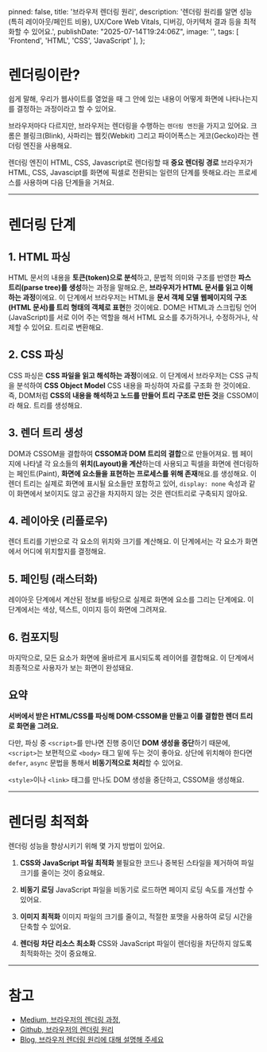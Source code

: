 
  pinned: false,
  title: '브라우저 렌더링 원리',
  description: '렌더링 원리를 알면 성능(특히 레이아웃/페인트 비용), UX/Core Web Vitals, 디버깅, 아키텍처 결과 등을 최적화할 수 있어요.',
  publishDate: "2025-07-14T19:24:06Z",
  image: '',
  tags: [
    'Frontend', 'HTML', 'CSS', 'JavaScript'
  ],
};

# 렌더링이란?
 쉽게 말해, 우리가 웹사이트를 열었을 때 그 안에 있는 내용이 어떻게 화면에 나타나는지를 결정하는 과정이라고 할 수 있어요.

브라우저마다 다르지만, 브라우저는 렌더링을 수행하는 `렌더링 엔진`을 가지고 있어요.
크롬은 블링크(Blink), 사파리는 웹킷(Webkit) 그리고 파이어폭스는 게코(Gecko)라는 렌더링 엔진을 사용해요.

렌더링 엔진이 HTML, CSS, Javascript로 렌더링할 때 <Tooltip word="CRP(Critical Rendering Path)">**중요 렌더링 경로**
브라우저가 HTML, CSS, Javascipt를 화면에 픽셀로 전환되는 일련의 단계를 뜻해요.</Tooltip>라는 프로세스를 사용하며 다음 단계들을 거쳐요.

---
# 렌더링 단계
## 1. HTML 파싱
HTML <Tooltip word="파싱">문서의 내용을 **토큰(token)으로 분석**하고, 문법적 의미와 구조를 반영한 **파스 트리(parse tree)를 생성**하는 과정을 말해요.</Tooltip>은, **브라우저가 HTML 문서를 읽고 이해하는 과정**이에요.
이 단계에서 브라우저는 HTML을 <Tooltip word="DOM(Document Object Model)">**문서 객체 모델**
**웹페이지의 구조(HTML 문서)를 트리 형태의 객체로 표현**한 것이에요.
DOM은 HTML과 스크립팅 언어(JavaScript)를 서로 이어 주는 역할을 해서 HTML 요소를 추가하거나, 수정하거나, 삭제할 수 있어요.</Tooltip> 트리로 변환해요.

## 2. CSS 파싱
CSS 파싱은 **CSS 파일을 읽고 해석하는 과정**이에요.
이 단계에서 브라우저는 CSS 규칙을 분석하여 <Tooltip word="CSSOM(CSS Object Model)">**CSS Object Model**
CSS 내용을 파싱하여 자료를 구조화 한 것이에요.
즉, DOM처럼 **CSS의 내용을 해석하고 노드를 만들어 트리 구조로 만든 것**을 CSSOM이라 해요.</Tooltip> 트리를 생성해요.

## 3. 렌더 트리 생성
DOM과 CSSOM을 결합하여 <Tooltip word="렌더 트리">**CSSOM과 DOM 트리의 결합**으로 만들어져요. 웹 페이지에 나타낼 각 요소들의 **위치(Layout)을 계산**하는데 사용되고 픽셀을 화면에 렌더링하는 페인트(Paint), **화면에 요소들을 표현하는 프로세스를 위해 존재**해요.</Tooltip>를 생성해요. 이 렌더 트리는 실제로 화면에 표시될 요소들만 포함하고 있어, `display: none` 속성과 같이 화면에서 보이지도 않고 공간을 차지하지 않는 것은 렌더트리로 구축되지 않아요.

## 4. 레이아웃 (리플로우)
렌더 트리를 기반으로 각 요소의 위치와 크기를 계산해요.
이 단계에서는 각 요소가 화면에서 어디에 위치할지를 결정해요.
   
## 5. 페인팅 (래스터화)
레이아웃 단계에서 계산된 정보를 바탕으로 실제로 화면에 요소를 그리는 단계에요. 이 단계에서는 색상, 텍스트, 이미지 등이 화면에 그려져요.

## 6. 컴포지팅
마지막으로, 모든 요소가 화면에 올바르게 표시되도록 레이어를 결합해요. 이 단계에서 최종적으로 사용자가 보는 화면이 완성돼요.

## 요약
**서버에서 받은 HTML/CSS를 파싱해 DOM·CSSOM을 만들고 이를 결합한 렌더 트리로 화면을 그려요.**

다만, 파싱 중 `<script>`를 만나면 진행 중이던 **DOM 생성을 중단**하기 때문에, `<script>`는 보편적으로 `<body>` 태그 밑에 두는 것이 좋아요. 상단에 위치해야 한다면 `defer`, `async` 문법을 통해서 **비동기적으로 처리**할 수 있어요.

`<style>`이나 `<link>` 태그를 만나도 DOM 생성을 중단하고, CSSOM을 생성해요.

---
# 렌더링 최적화
렌더링 성능을 향상시키기 위해 몇 가지 방법이 있어요.

1. **CSS와 JavaScript 파일 최적화**
  불필요한 코드나 중복된 스타일을 제거하여 파일 크기를 줄이는 것이 중요해요.

2. **비동기 로딩**
  JavaScript 파일을 비동기로 로드하면 페이지 로딩 속도를 개선할 수 있어요.

3. **이미지 최적화**
  이미지 파일의 크기를 줄이고, 적절한 포맷을 사용하여 로딩 시간을 단축할 수 있어요.

4. **렌더링 차단 리소스 최소화**
  CSS와 JavaScript 파일이 렌더링을 차단하지 않도록 최적화하는 것이 중요해요.

---
# 참고
- [Medium, 브라우저의 렌더링 과정](https://medium.com/%EA%B0%9C%EB%B0%9C%EC%9E%90%EC%9D%98%ED%92%88%EA%B2%A9/%EB%B8%8C%EB%9D%BC%EC%9A%B0%EC%A0%80%EC%9D%98-%EB%A0%8C%EB%8D%94%EB%A7%81-%EA%B3%BC%EC%A0%95-5c01c4158ce),
- [Github, 브라우저의 렌더링 원리](https://github.com/baeharam/Must-Know-About-Frontend/blob/main/Notes/frontend/browser-rendering.md)
- [Blog, 브라우저 렌더링 원리에 대해 설명해 주세요](https://velog.io/@gonasooc/%EB%B8%8C%EB%9D%BC%EC%9A%B0%EC%A0%80-%EB%A0%8C%EB%8D%94%EB%A7%81-%EC%9B%90%EB%A6%AC%EC%97%90-%EB%8C%80%ED%95%B4-%EC%84%A4%EB%AA%85%ED%95%B4%EC%A3%BC%EC%84%B8%EC%9A%94)
